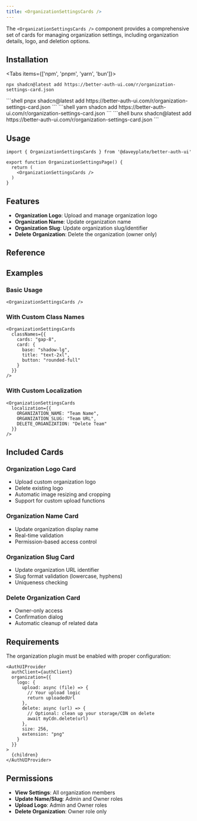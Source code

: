 ```yaml
---
title: <OrganizationSettingsCards />
---
```


The `<OrganizationSettingsCards />` component provides a comprehensive set of cards for managing organization settings, including organization details, logo, and deletion options.

## Installation

<Tabs items={['npm', 'pnpm', 'yarn', 'bun']}>
  <Tab value="npm">
  ```shell
  npx shadcn@latest add https://better-auth-ui.com/r/organization-settings-card.json
  ```
  </Tab>
  <Tab value="pnpm">
  ```shell
  pnpx shadcn@latest add https://better-auth-ui.com/r/organization-settings-card.json
  ```
  </Tab>
  <Tab value="yarn">
  ```shell
  yarn shadcn add https://better-auth-ui.com/r/organization-settings-card.json
  ```
  </Tab>
  <Tab value="bun">
  ```shell
  bunx shadcn@latest add https://better-auth-ui.com/r/organization-settings-card.json
  ```
  </Tab>
</Tabs>


## Usage

```tsx
import { OrganizationSettingsCards } from '@daveyplate/better-auth-ui'

export function OrganizationSettingsPage() {
  return (
    <OrganizationSettingsCards />
  )
}
```

## Features

- **Organization Logo**: Upload and manage organization logo
- **Organization Name**: Update organization name
- **Organization Slug**: Update organization slug/identifier
- **Delete Organization**: Delete the organization (owner only)

## Reference

<AutoTypeTable path="../src/components/organization/organization-settings-cards.tsx" name="OrganizationSettingsCardsProps" />

## Examples

### Basic Usage

```tsx
<OrganizationSettingsCards />
```

### With Custom Class Names

```tsx
<OrganizationSettingsCards
  classNames={{
    cards: "gap-8",
    card: {
      base: "shadow-lg",
      title: "text-2xl",
      button: "rounded-full"
    }
  }}
/>
```

### With Custom Localization

```tsx
<OrganizationSettingsCards
  localization={{
    ORGANIZATION_NAME: "Team Name",
    ORGANIZATION_SLUG: "Team URL",
    DELETE_ORGANIZATION: "Delete Team"
  }}
/>
```

## Included Cards

### Organization Logo Card
- Upload custom organization logo
- Delete existing logo
- Automatic image resizing and cropping
- Support for custom upload functions

### Organization Name Card
- Update organization display name
- Real-time validation
- Permission-based access control

### Organization Slug Card
- Update organization URL identifier
- Slug format validation (lowercase, hyphens)
- Uniqueness checking

### Delete Organization Card
- Owner-only access
- Confirmation dialog
- Automatic cleanup of related data

## Requirements

The organization plugin must be enabled with proper configuration:

```tsx title="providers.tsx"
<AuthUIProvider
  authClient={authClient}
  organization={{
    logo: {
      upload: async (file) => {
        // Your upload logic
        return uploadedUrl
      },
      delete: async (url) => {
        // Optional: clean up your storage/CDN on delete
        await myCdn.delete(url)
      },
      size: 256,
      extension: "png"
    }
  }}
>
  {children}
</AuthUIProvider>
```

## Permissions

- **View Settings**: All organization members
- **Update Name/Slug**: Admin and Owner roles
- **Upload Logo**: Admin and Owner roles
- **Delete Organization**: Owner role only
